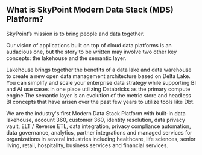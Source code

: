 
## What is SkyPoint Modern Data Stack (MDS) Platform?

SkyPoint’s mission is to bring people and data together.

Our vision of applications built on top of cloud data platforms is an audacious one, but the story to be written may involve two other key concepts: the lakehouse and the semantic layer.

Lakehouse brings together the benefits of a data lake and data warehouse to create a new open data management architecture based on Delta Lake. You can simplify and scale your enterprise data strategy while supporting BI and AI use cases in one place utilizing Databricks as the primary compute engine.The semantic layer is an evolution of the metric store and headless BI concepts that have arisen over the past few years to utilize tools like Dbt.

We are the industry's first Modern Data Stack Platform with built-in data lakehouse, account 360, customer 360, identity resolution, data privacy vault, ELT / Reverse ETL, data integration, privacy compliance automation, data governance, analytics, partner integrations and managed services for organizations in several industries including healthcare, life sciences, senior living, retail, hospitality, business services and financial services.

